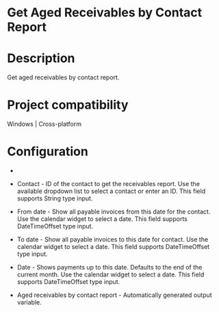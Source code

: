 ﻿# Get Aged Receivables by Contact Report

# Description

Get aged receivables by contact report.

# Project compatibility

Windows | Cross-platform

# Configuration

* 
* Contact - ID of the contact to get the receivables report. Use the available dropdown list to select a contact or enter an ID. This field supports String type input.
* From date - Show all payable invoices from this date for the contact. Use the calendar widget to select a date. This field supports DateTimeOffset type input.
* To date - Show all payable invoices to this date for contact. Use the calendar widget to select a date. This field supports DateTimeOffset type input.
* Date - Shows payments up to this date. Defaults to the end of the current month. Use the calendar widget to select a date. This field supports DateTimeOffset type input.









* Aged receivables by contact report - Automatically generated output variable.
